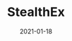 ---
title: StealthEx
category: Exchanges & wallet
status: publish
date: 2021-01-18
slug: A short description for this item
website: https://stealthex.io/exchange?to=iotx
twitter:
logo: https://wp.gcap1.iotex.io/wp-content/uploads/2021/01/stealthex-header.png
featured_img: https://wp.gcap1.iotex.io/wp-content/uploads/2021/01/stealthex-header.png
telegram:
---